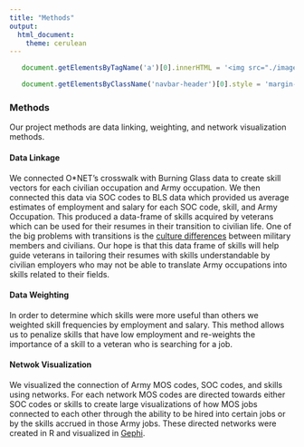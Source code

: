 ```yaml
---
title: "Methods"
output: 
  html_document:
    theme: cerulean
---
```

```js

   document.getElementsByTagName('a')[0].innerHTML = '<img src="./images/DSPG_white-01.png" width="120px" />'

   document.getElementsByClassName('navbar-header')[0].style = 'margin-top:-10px;'

```


### Methods

Our project methods are data linking, weighting, and network visualization methods. 

#### Data Linkage
We connected O*NET's crosswalk with Burning Glass data to create skill vectors for each civilian occupation and Army occupation. We then connected this data via SOC codes to BLS data which provided us average estimates of employment and salary for each SOC code, skill, and Army Occupation. This produced a data-frame of skills acquired by veterans which can be used for their resumes in their transition to civilian life. One of the big problems with transitions is the [culture differences](https://blogs.va.gov/VAntage/6603/why-can%E2%80%99t-veterans-get-jobs/) between military members and civilians. Our hope is that this data frame of skills will help guide veterans in tailoring their resumes with skills understandable by civilian employers who may not be able to translate Army occupations into skills related to their fields.

#### Data Weighting
In order to determine which skills were more useful than others we weighted skill frequencies by employment and salary. This method allows us to penalize skills that have low employment and re-weights the importance of a skill to a veteran who is searching for a job.

#### Netwok Visualization
We visualized the connection of Army MOS codes, SOC codes, and skills using networks. For each network MOS codes are directed towards either SOC codes or skills to create large visualizations of how MOS jobs connected to each other through the ability to be hired into certain jobs or by the skills accrued in those Army jobs. These directed networks were created in R and visualized in [Gephi](https://gephi.org/).

